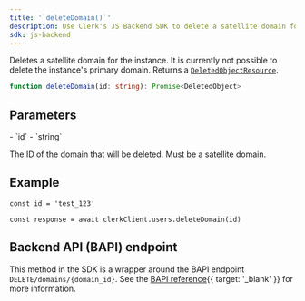 ```yaml
---
title: '`deleteDomain()`'
description: Use Clerk's JS Backend SDK to delete a satellite domain for the instance.
sdk: js-backend
---
```


Deletes a satellite domain for the instance. It is currently not possible to delete the instance's primary domain. Returns a [`DeletedObjectResource`](/docs/reference/javascript/types/deleted-object-resource).

```ts
function deleteDomain(id: string): Promise<DeletedObject>
```

## Parameters

<Properties>
  - `id`
  - `string`

  The ID of the domain that will be deleted. Must be a satellite domain.
</Properties>

## Example

<Include src="_partials/backend/usage" />

```tsx
const id = 'test_123'

const response = await clerkClient.users.deleteDomain(id)
```

## Backend API (BAPI) endpoint

This method in the SDK is a wrapper around the BAPI endpoint `DELETE/domains/{domain_id}`. See the [BAPI reference](/docs/reference/backend-api/tag/domains/delete/domains/\{domain_id}){{ target: '_blank' }} for more information.
